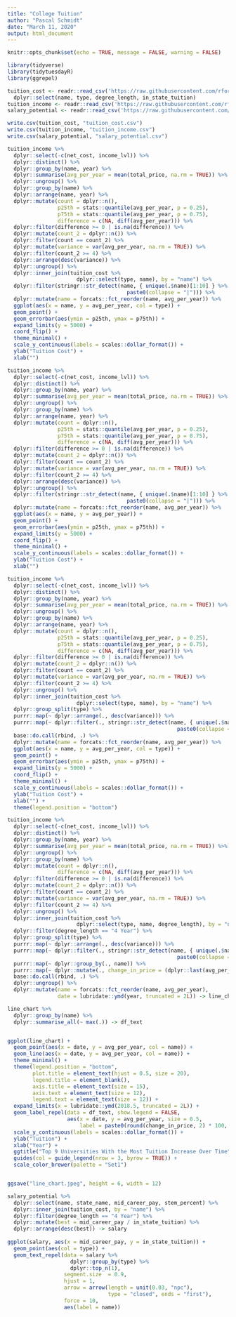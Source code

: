 ```yaml
---
title: "College Tuition"
author: "Pascal Schmidt"
date: "March 11, 2020"
output: html_document
---
```


```r
knitr::opts_chunk$set(echo = TRUE, message = FALSE, warning = FALSE)
```

```r
library(tidyverse)
library(tidytuesdayR)
library(ggrepel)
```

```r
tuition_cost <- readr::read_csv('https://raw.githubusercontent.com/rfordatascience/tidytuesday/master/data/2020/2020-03-10/tuition_cost.csv') %>%
  dplyr::select(name, type, degree_length, in_state_tuition)
tuition_income <- readr::read_csv('https://raw.githubusercontent.com/rfordatascience/tidytuesday/master/data/2020/2020-03-10/tuition_income.csv') 
salary_potential <- readr::read_csv('https://raw.githubusercontent.com/rfordatascience/tidytuesday/master/data/2020/2020-03-10/salary_potential.csv')

write.csv(tuition_cost, "tuition_cost.csv")
write.csv(tuition_income, "tuition_income.csv")
write.csv(salary_potential, "salary_potential.csv")
```

```r
tuition_income %>%
  dplyr::select(-c(net_cost, income_lvl)) %>%
  dplyr::distinct() %>%
  dplyr::group_by(name, year) %>%
  dplyr::summarise(avg_per_year = mean(total_price, na.rm = TRUE)) %>%
  dplyr::ungroup() %>%
  dplyr::group_by(name) %>%
  dplyr::arrange(name, year) %>%
  dplyr::mutate(count = dplyr::n(),
                p25th = stats::quantile(avg_per_year, p = 0.25),
                p75th = stats::quantile(avg_per_year, p = 0.75),
                difference = c(NA, diff(avg_per_year))) %>%
  dplyr::filter(difference >= 0 | is.na(difference)) %>%
  dplyr::mutate(count_2 = dplyr::n()) %>%
  dplyr::filter(count == count_2) %>%
  dplyr::mutate(variance = var(avg_per_year, na.rm = TRUE)) %>%
  dplyr::filter(count_2 >= 4) %>%
  dplyr::arrange(desc(variance)) %>%
  dplyr::ungroup() %>%
  dplyr::inner_join(tuition_cost %>%
                      dplyr::select(type, name), by = "name") %>%
  dplyr::filter(stringr::str_detect(name, { unique(.$name)[1:10] } %>%
                                      paste0(collapse = "|"))) %>%
  dplyr::mutate(name = forcats::fct_reorder(name, avg_per_year)) %>%
  ggplot(aes(x = name, y = avg_per_year, col = type)) +
  geom_point() +
  geom_errorbar(aes(ymin = p25th, ymax = p75th)) +
  expand_limits(y = 5000) +
  coord_flip() +
  theme_minimal() +
  scale_y_continuous(labels = scales::dollar_format()) +
  ylab("Tuition Cost") +
  xlab("")
```


```r
tuition_income %>%
  dplyr::select(-c(net_cost, income_lvl)) %>%
  dplyr::distinct() %>%
  dplyr::group_by(name, year) %>%
  dplyr::summarise(avg_per_year = mean(total_price, na.rm = TRUE)) %>%
  dplyr::ungroup() %>%
  dplyr::group_by(name) %>%
  dplyr::arrange(name, year) %>%
  dplyr::mutate(count = dplyr::n(),
                p25th = stats::quantile(avg_per_year, p = 0.25),
                p75th = stats::quantile(avg_per_year, p = 0.75),
                difference = c(NA, diff(avg_per_year))) %>%
  dplyr::filter(difference >= 0 | is.na(difference)) %>%
  dplyr::mutate(count_2 = dplyr::n()) %>%
  dplyr::filter(count == count_2) %>%
  dplyr::mutate(variance = var(avg_per_year, na.rm = TRUE)) %>%
  dplyr::filter(count_2 >= 4) %>%
  dplyr::arrange(desc(variance)) %>%
  dplyr::ungroup() %>%
  dplyr::filter(stringr::str_detect(name, { unique(.$name)[1:10] } %>%
                                      paste0(collapse = "|"))) %>%
  dplyr::mutate(name = forcats::fct_reorder(name, avg_per_year)) %>%
  ggplot(aes(x = name, y = avg_per_year)) +
  geom_point() +
  geom_errorbar(aes(ymin = p25th, ymax = p75th)) +
  expand_limits(y = 5000) +
  coord_flip() +
  theme_minimal() +
  scale_y_continuous(labels = scales::dollar_format()) +
  ylab("Tuition Cost") +
  xlab("")
```

```r
tuition_income %>%
  dplyr::select(-c(net_cost, income_lvl)) %>%
  dplyr::distinct() %>%
  dplyr::group_by(name, year) %>%
  dplyr::summarise(avg_per_year = mean(total_price, na.rm = TRUE)) %>%
  dplyr::ungroup() %>%
  dplyr::group_by(name) %>%
  dplyr::arrange(name, year) %>%
  dplyr::mutate(count = dplyr::n(),
                p25th = stats::quantile(avg_per_year, p = 0.25),
                p75th = stats::quantile(avg_per_year, p = 0.75),
                difference = c(NA, diff(avg_per_year))) %>%
  dplyr::filter(difference >= 0 | is.na(difference)) %>%
  dplyr::mutate(count_2 = dplyr::n()) %>%
  dplyr::filter(count == count_2) %>%
  dplyr::mutate(variance = var(avg_per_year, na.rm = TRUE)) %>%
  dplyr::filter(count_2 >= 4) %>%
  dplyr::ungroup() %>%
  dplyr::inner_join(tuition_cost %>%
                      dplyr::select(type, name), by = "name") %>%
  dplyr::group_split(type) %>%
  purrr::map(~ dplyr::arrange(., desc(variance))) %>%
  purrr::map(~ dplyr::filter(., stringr::str_detect(name, { unique(.$name)[1:3] } %>%
                                                      paste0(collapse = "|")))) %>%
  base::do.call(rbind, .) %>%
  dplyr::mutate(name = forcats::fct_reorder(name, avg_per_year)) %>%
  ggplot(aes(x = name, y = avg_per_year, col = type)) +
  geom_point() +
  geom_errorbar(aes(ymin = p25th, ymax = p75th)) +
  expand_limits(y = 5000) +
  coord_flip() +
  theme_minimal() +
  scale_y_continuous(labels = scales::dollar_format()) +
  ylab("Tuition Cost") +
  xlab("") +
  theme(legend.position = "bottom")
```


```r
tuition_income %>%
  dplyr::select(-c(net_cost, income_lvl)) %>%
  dplyr::distinct() %>%
  dplyr::group_by(name, year) %>%
  dplyr::summarise(avg_per_year = mean(total_price, na.rm = TRUE)) %>%
  dplyr::ungroup() %>%
  dplyr::group_by(name) %>%
  dplyr::mutate(count = dplyr::n(),
                difference = c(NA, diff(avg_per_year))) %>%
  dplyr::filter(difference >= 0 | is.na(difference)) %>%
  dplyr::mutate(count_2 = dplyr::n()) %>%
  dplyr::filter(count == count_2) %>%
  dplyr::mutate(variance = var(avg_per_year, na.rm = TRUE)) %>%
  dplyr::filter(count_2 >= 4) %>%
  dplyr::ungroup() %>%
  dplyr::inner_join(tuition_cost %>%
                      dplyr::select(type, name, degree_length), by = "name") %>%
  dplyr::filter(degree_length == "4 Year") %>%
  dplyr::group_split(type) %>%
  purrr::map(~ dplyr::arrange(., desc(variance))) %>%
  purrr::map(~ dplyr::filter(., stringr::str_detect(name, { unique(.$name)[1:3] } %>%
                                                      paste0(collapse = "|"))))
  purrr::map(~ dplyr::group_by(., name)) %>%
  purrr::map(~ dplyr::mutate(., change_in_price = (dplyr::last(avg_per_year) - avg_per_year[1]) / avg_per_year[1])) %>%
  base::do.call(rbind, .) %>%
  dplyr::ungroup() %>%
  dplyr::mutate(name = forcats::fct_reorder(name, avg_per_year),
                date = lubridate::ymd(year, truncated = 2L)) -> line_chart

line_chart %>%
  dplyr::group_by(name) %>%
  dplyr::summarise_all(~ max(.)) -> df_text


ggplot(line_chart) + 
  geom_point(aes(x = date, y = avg_per_year, col = name)) +
  geom_line(aes(x = date, y = avg_per_year, col = name)) +
  theme_minimal() +
  theme(legend.position = "bottom",
        plot.title = element_text(hjust = 0.5, size = 20),
        legend.title = element_blank(),
        axis.title = element_text(size = 15),
        axis.text = element_text(size = 12),
        legend.text = element_text(size = 12)) +
  expand_limits(x = lubridate::ymd(2018.5, truncated = 2L)) +
  geom_label_repel(data = df_text, show.legend = FALSE,
                   aes(x = date, y = avg_per_year, size = 0.5,
                       label = paste0(round(change_in_price, 2) * 100, "% ", type))) +
  scale_y_continuous(labels = scales::dollar_format()) +
  ylab("Tuition") +
  xlab("Year") +
  ggtitle("Top 9 Universities With the Most Tuition Increase Over Time") +
  guides(col = guide_legend(nrow = 3, byrow = TRUE)) +
  scale_color_brewer(palette = "Set1")


ggsave("line_chart.jpeg", height = 6, width = 12)
```

```r
salary_potential %>%
  dplyr::select(name, state_name, mid_career_pay, stem_percent) %>%
  dplyr::inner_join(tuition_cost, by = "name") %>%
  dplyr::filter(degree_length == "4 Year") %>%
  dplyr::mutate(best = mid_career_pay / in_state_tuition) %>%
  dplyr::arrange(desc(best)) -> salary
  
ggplot(salary, aes(x = mid_career_pay, y = in_state_tuition)) +
  geom_point(aes(col = type)) +
  geom_text_repel(data = salary %>%
                    dplyr::group_by(type) %>%
                    dplyr::top_n(1),
                  segment.size  = 0.9,
                  hjust = 1,
                  arrow = arrow(length = unit(0.03, "npc"), 
                                type = "closed", ends = "first"),
                  force = 10,
                  aes(label = name))
```





